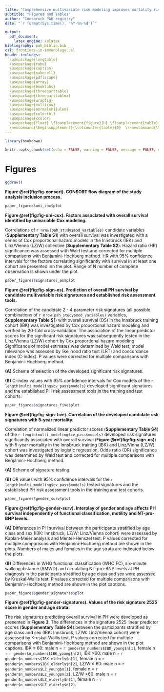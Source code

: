 ---
title: "Comprehensive multivariate risk modeling improves mortality risk prediction in pulmonary arterial hypertension"
subtitle: "Figures and Tables"
author: "Innsbruck PAH registry"
date: "`r format(Sys.time(), '%Y-%m-%d')`"

output: 
  pdf_document:
    latex_engine: xelatex
bibliography: pah_biblio.bib
csl: frontiers-in-immunology.csl
header-includes:
  \usepackage{longtable}
  \usepackage{tabu}
  \usepackage{caption}
  \usepackage{makecell}
  \usepackage{pdflscape}
  \usepackage{array}
  \usepackage{booktabs}
  \usepackage{threeparttable}
  \usepackage{threeparttablex}
  \usepackage{wrapfig}
  \usepackage{multirow}
  \usepackage[normalem]{ulem}
  \usepackage{colortbl}
  \usepackage{xcolor}
  \usepackage{float} \floatplacement{figure}{H} \floatplacement{table}{H}
  \newcommand{\beginsupplement}{\setcounter{table}{0}  \renewcommand{\thetable}{S\arabic{table}}       \setcounter{figure}{0} \renewcommand{\thefigure}{S\arabic{figure}}}
---

```{r, setup, include = FALSE}

library(bookdown)

knitr::opts_chunk$set(echo = FALSE, warning = FALSE, message = FALSE, dev = "cairo_pdf")


```

\newpage

# Figures {#sec:figures}

```{r fig-consort, fig.width = mm_inch(paper_figures$uni_cox$w), fig.height = mm_inch(paper_figures$uni_cox$h), dpi = 600, fig.cap = 'CONSORT flow diagram of the study ana analysis inclusion process.'}

ggdraw()

```

__Figure \@ref(fig:fig-consort). CONSORT flow diagram of the study analysis inclusion process.__

\newpage

```{r fig-uni-cox, fig.width = mm_inch(paper_figures$uni_cox$w), fig.height = mm_inch(paper_figures$uni_cox$h), dpi = 600, fig.cap = 'Factors associated with overall survival identified by univariable Cox modeling.'}

paper_figures$uni_cox$plot

```

__Figure \@ref(fig:fig-uni-cox). Factors associated with overall survival identified by univariable Cox modeling.__

Correlations of `r nrow(pah_study$mod_variables)` candidate variables (__Supplementary Table S1__) with overall survival was investigated with a series of Cox proportional hazard models in the Innsbruck (IBK) and Linz/Vienna (LZ/W) collective (__Supplementary Table S2__). Hazard ratio (HR) significance was assessed with Wald test and corrected for multiple comparisons with Benjamini-Hochberg method. HR with 95% confidence intervals for the factors correlating significantly with survival in at least one cohort are presented inn the plot. Range of N number of complete observation is shown under the plot.

\newpage

```{r fig-sign-os, fig.width = mm_inch(paper_figures$signatures_os$w), fig.height = mm_inch(paper_figures$signatures_os$h), dpi = 600, fig.cap = 'Prediction of overall PH survival by candidate multivariable risk signatures and established risk assessment tools.'}

paper_figures$signatures_os$plot

```

__Figure \@ref(fig:fig-sign-os). Prediction of overall PH survival by candidate multivariable risk signatures and established risk assessment tools.__

Correlation of the candidate 2 - 4 parameter risk signatures (all possible combinations of `r nrow(pah_study$mod_variables)` variables, __Supplementary Table S1__) with overall survival (OS) in the Innsbruck training cohort (IBK) was investigated by Cox proportional hazard modeling and verified by 20-fold cross-validation. The association of the linear predictor scores for the significant risk signatures was subsequently tested in the Linz/Vienna (LZ/W) cohort by Cox proportional hazard modeling. Significance of model estimates was determined by Wald test, model relevance was assessed by likelihood ratio test (LRT) and concordance index (C-index). P values were corrected for multiple comparisons with Benjamini-Hochberg method.

__(A)__ Scheme of selection of the developed significant risk signatures.

__(B)__ C-index values with 95% confidence intervals for Cox models of the `r length(multi_modeling$cv_pass$models)` developed significant signatures and the established PH risk assessment tools in the training and test cohorts.

\newpage

```{r fig-sign-five, fig.width = mm_inch(paper_figures$signatures_five$w), fig.height = mm_inch(paper_figures$signatures_five$h), dpi = 600, fig.cap = 'Correlation of the developed candidate risk signatures with 5-year mortality.'}

paper_figures$signatures_five$plot

```

__Figure \@ref(fig:fig-sign-five). Correlation of the developed candidate risk signatures with 5-year mortality.__

Correlation of normalized linear predictor scores (__Supplementary Table S4__) of the `r length(multi_modeling$cv_pass$models)` developed risk signatures significantly associated with overall survival (__Figure \@ref(fig:fig-sign-os)__) with 5-year mortality in the Innsbruck training (IBK) and Linz/Vinna (LZ/W) cohort was investigated by logistic regression. Odds ratio (OR) significance was determined by Wald test and corrected for multiple comparisons with Benjamini-Hochberg method.

__(A)__ Scheme of signature testing.

__(B)__ OR values with 95% confidence intervals for the `r length(multi_modeling$cv_pass$models)` tested signatures and the established PH risk assessment tools in the training and test cohorts.

\newpage

```{r fig-gender-surv, fig.width = mm_inch(paper_figures$gender_surv$w), fig.height = mm_inch(paper_figures$gender_surv$h), dpi = 600, fig.cap = 'Interplay of gender and age affects PH survival independently of functional classification, motility and NT-pro-BNP levels.'}

paper_figures$gender_surv$plot

```

__Figure \@ref(fig:fig-gender-surv). Interplay of gender and age affects PH survival independently of functional classification, motility and NT-pro-BNP levels.__

__(A)__ Differences in PH survival between the participants stratified by age class and sex (IBK: Innsbruck, LZ/W: Linz/Vienna cohort) were assessed by Kaplan-Meier analysis and Mentel-Henszel test. P values corrected for multiple comparisons with Benjamini-Hochberg method are shown in the plots. Numbers of males and females in the age strata are indicated below the plots.

__(B)__ Differences in WHO functional classification (WHO FC), six-minute walking distance (SMWD) and circulating NT-pro-BNP levels at PH diagnosis in the participants stratified by age class and sex were assessed by Kruskal-Wallis test. P values corrected for multiple comparisons with Benjamini-Hochberg method are shown in the plot captions.

\newpage

```{r fig-gender-signatures, fig.width = mm_inch(paper_figures$gender_signatures$w), fig.height = mm_inch(paper_figures$gender_signatures$h), dpi = 600, fig.cap = 'Values of the risk signature and 2525 score in gender and age strata.'}

paper_figures$gender_signatures$plot

```

__Figure \@ref(fig:fig-gender-signatures). Values of the risk signature 2525 score in gender and age strata.__

The risk signatures predicting overall survival in PH were developed as presented in __Figure 3__. The differences in the signature 2525 linear predictor scores (__Supplementary Table S4__) between the participants stratified by age class and sex (IBK: Innsbruck, LZ/W: Linz/Vienna cohort) were assessed by Kruskal-Wallis test. P values corrected for multiple comparisons with Benjamini-Hochberg method are shown in the plot captions. IBK $\leq$ 60: male n = `r gender$n_numbers$IBK_young$n[1]`, female n = `r gender$n_numbers$IBK_young$n[2]`, IBK >60: male n = `r gender$n_numbers$IBK_elderly$n[1]`, female n = `r gender$n_numbers$IBK_elderly$n[2]`, 
LZ/W $\leq$ 60: male n = `r gender$n_numbers$LZ_young$n[1]`, female n = `r gender$n_numbers$LZ_young$n[2]`, LZ/W >60: male n = `r gender$n_numbers$LZ_elderly$n[1]`, female n = `r gender$n_numbers$LZ_elderly$n[2]`.